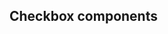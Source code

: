 
<Meta title="Button" />

<Intro
  name="Button"
  description="A button initiates an instantaneous action."
/>

## Checkbox components

<Canvas>
  <Story id="button--base" />
</Canvas>
